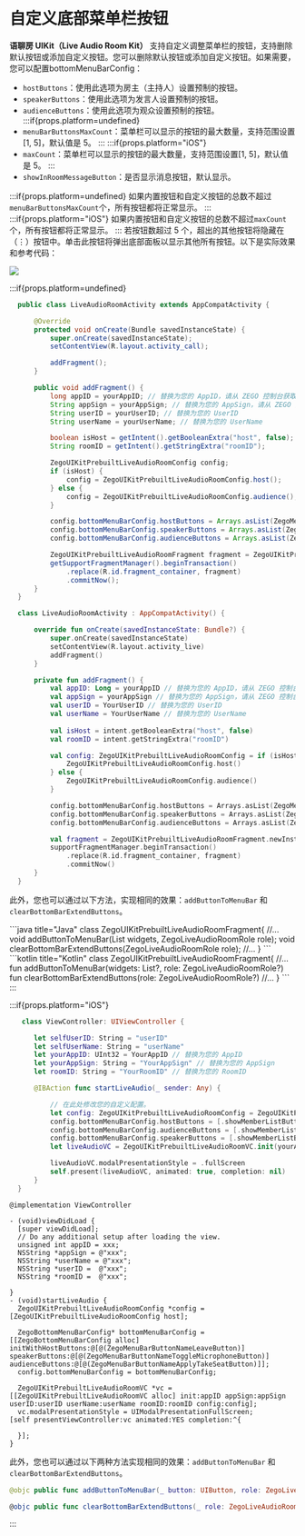 # 自定义底部菜单栏按钮


**语聊房 UIKit（Live Audio Room Kit）** 支持自定义调整菜单栏的按钮，支持删除默认按钮或添加自定义按钮。您可以删除默认按钮或添加自定义按钮。如果需要，您可以配置bottomMenuBarConfig：

- `hostButtons`：使用此选项为房主（主持人）设置预制的按钮。
- `speakerButtons`：使用此选项为发言人设置预制的按钮。
- `audienceButtons`：使用此选项为观众设置预制的按钮。
:::if{props.platform=undefined}
- `menuBarButtonsMaxCount`：菜单栏可以显示的按钮的最大数量，支持范围设置[1, 5]，默认值是 5。
:::
:::if{props.platform="iOS"}
- `maxCount`：菜单栏可以显示的按钮的最大数量，支持范围设置[1, 5]，默认值是 5。
:::
- `showInRoomMessageButton`：是否显示消息按钮，默认显示。


:::if{props.platform=undefined}
如果内置按钮和自定义按钮的总数不超过`menuBarButtonsMaxCount`个，所有按钮都将正常显示。
:::
:::if{props.platform="iOS"}
如果内置按钮和自定义按钮的总数不超过`maxCount`个，所有按钮都将正常显示。
:::
若按钮数超过 5 个，超出的其他按钮将隐藏在（⋮）按钮中。单击此按钮将弹出底部面板以显示其他所有按钮。以下是实际效果和参考代码：

<Frame width="256" height="auto" caption=""><img src="https://storage.zego.im/sdk-doc/Pics/ZegoUIKit/Flutter/audio_room/bottom_bar.gif" /></Frame>


:::if{props.platform=undefined}
<CodeGroup>
```java title="Java"
  public class LiveAudioRoomActivity extends AppCompatActivity {

      @Override
      protected void onCreate(Bundle savedInstanceState) {
          super.onCreate(savedInstanceState);
          setContentView(R.layout.activity_call);

          addFragment();
      }

      public void addFragment() {
          long appID = yourAppID; // 替换为您的 AppID，请从 ZEGO 控制台获取
          String appSign = yourAppSign; // 替换为您的 AppSign，请从 ZEGO 控制台获取
          String userID = yourUserID; // 替换为您的 UserID
          String userName = yourUserName; // 替换为您的 UserName

          boolean isHost = getIntent().getBooleanExtra("host", false);
          String roomID = getIntent().getStringExtra("roomID");

          ZegoUIKitPrebuiltLiveAudioRoomConfig config;
          if (isHost) {
              config = ZegoUIKitPrebuiltLiveAudioRoomConfig.host();
          } else {
              config = ZegoUIKitPrebuiltLiveAudioRoomConfig.audience();
          }

          config.bottomMenuBarConfig.hostButtons = Arrays.asList(ZegoMenuBarButtonName.TOGGLE_MICROPHONE_BUTTON, ZegoMenuBarButtonName.SHOW_MEMBER_LIST_BUTTON);
          config.bottomMenuBarConfig.speakerButtons = Arrays.asList(ZegoMenuBarButtonName.TOGGLE_MICROPHONE_BUTTON, ZegoMenuBarButtonName.SHOW_MEMBER_LIST_BUTTON);
          config.bottomMenuBarConfig.audienceButtons = Arrays.asList(ZegoMenuBarButtonName.SHOW_MEMBER_LIST_BUTTON);

          ZegoUIKitPrebuiltLiveAudioRoomFragment fragment = ZegoUIKitPrebuiltLiveAudioRoomFragment.newInstance(appID, appSign, userID, userName, roomID, config);
          getSupportFragmentManager().beginTransaction()
              .replace(R.id.fragment_container, fragment)
              .commitNow();
      }
  }
  ```
```kotlin title="Kotlin"
  class LiveAudioRoomActivity : AppCompatActivity() {

      override fun onCreate(savedInstanceState: Bundle?) {
          super.onCreate(savedInstanceState)
          setContentView(R.layout.activity_live)
          addFragment()
      }

      private fun addFragment() {
          val appID: Long = yourAppID // 替换为您的 AppID，请从 ZEGO 控制台获取
          val appSign = yourAppSign // 替换为您的 AppSign，请从 ZEGO 控制台获取
          val userID = YourUserID // 替换为您的 UserID
          val userName = YourUserName // 替换为您的 UserName
          
          val isHost = intent.getBooleanExtra("host", false)
          val roomID = intent.getStringExtra("roomID")

          val config: ZegoUIKitPrebuiltLiveAudioRoomConfig = if (isHost) {
              ZegoUIKitPrebuiltLiveAudioRoomConfig.host()
          } else {
              ZegoUIKitPrebuiltLiveAudioRoomConfig.audience()
          }

          config.bottomMenuBarConfig.hostButtons = Arrays.asList(ZegoMenuBarButtonName.TOGGLE_MICROPHONE_BUTTON, ZegoMenuBarButtonName.SHOW_MEMBER_LIST_BUTTON)
          config.bottomMenuBarConfig.speakerButtons = Arrays.asList(ZegoMenuBarButtonName.TOGGLE_MICROPHONE_BUTTON, ZegoMenuBarButtonName.SHOW_MEMBER_LIST_BUTTON)
          config.bottomMenuBarConfig.audienceButtons = Arrays.asList(ZegoMenuBarButtonName.SHOW_MEMBER_LIST_BUTTON)

          val fragment = ZegoUIKitPrebuiltLiveAudioRoomFragment.newInstance(appID, appSign, userID, userName, roomID, config)
          supportFragmentManager.beginTransaction()
              .replace(R.id.fragment_container, fragment)
              .commitNow()
      }
  }
```
</CodeGroup>

此外，您也可以通过以下方法，实现相同的效果：`addButtonToMenuBar` 和 `clearBottomBarExtendButtons`。

<CodeGroup>
```java title="Java"
class ZegoUIKitPrebuiltLiveAudioRoomFragment{
    //...
    void addButtonToMenuBar(List<View> widgets, ZegoLiveAudioRoomRole role);
    void clearBottomBarExtendButtons(ZegoLiveAudioRoomRole role);
    //...
}
```
```kotlin title="Kotlin"
class ZegoUIKitPrebuiltLiveAudioRoomFragment{
    //...
    fun addButtonToMenuBar(widgets: List<View>?, role: ZegoLiveAudioRoomRole?)
    fun clearBottomBarExtendButtons(role: ZegoLiveAudioRoomRole?)
    //...
}
```
</CodeGroup>
:::

:::if{props.platform="iOS"}
<CodeGroup>
```swift title="Swift"
   class ViewController: UIViewController {

      let selfUserID: String = "userID"
      let selfUserName: String = "userName"
      let yourAppID: UInt32 = YourAppID // 替换为您的 AppID
      let yourAppSign: String = "YourAppSign" // 替换为您的 AppSign
      let roomID: String = "YourRoomID" // 替换为您的 RoomID

      @IBAction func startLiveAudio(_ sender: Any) {

          // 在此处修改您的自定义配置。
          let config: ZegoUIKitPrebuiltLiveAudioRoomConfig = ZegoUIKitPrebuiltLiveAudioRoomConfig.host()
          config.bottomMenuBarConfig.hostButtons = [.showMemberListButton, .toggleMicrophoneButton]
          config.bottomMenuBarConfig.audienceButtons = [.showMemberListButton, .toggleMicrophoneButton]
          config.bottomMenuBarConfig.speakerButtons = [.showMemberListButton, .toggleMicrophoneButton]
          let liveAudioVC = ZegoUIKitPrebuiltLiveAudioRoomVC.init(yourAppID, appSign: yourAppSign, userID: selfUserID, userName: selfUserName, roomID: roomID, config: config)

          liveAudioVC.modalPresentationStyle = .fullScreen
          self.present(liveAudioVC, animated: true, completion: nil)
      }
  }
  ```
```objc title="Objective-C"
@implementation ViewController

- (void)viewDidLoad {
  [super viewDidLoad];
  // Do any additional setup after loading the view.
  unsigned int appID = xxx; 
  NSString *appSign = @"xxx"; 
  NSString *userName = @"xxx";
  NSString *userID =  @"xxx";
  NSString *roomID =  @"xxx";
  
}
- (void)startLiveAudio {
  ZegoUIKitPrebuiltLiveAudioRoomConfig *config = [ZegoUIKitPrebuiltLiveAudioRoomConfig host];
  
  ZegoBottomMenuBarConfig* bottomMenuBarConfig = [[ZegoBottomMenuBarConfig alloc] initWithHostButtons:@[@(ZegoMenuBarButtonNameLeaveButton)] speakerButtons:@[@(ZegoMenuBarButtonNameToggleMicrophoneButton)] audienceButtons:@[@(ZegoMenuBarButtonNameApplyTakeSeatButton)]];
  config.bottomMenuBarConfig = bottomMenuBarConfig;

  ZegoUIKitPrebuiltLiveAudioRoomVC *vc = [[ZegoUIKitPrebuiltLiveAudioRoomVC alloc] init:appID appSign:appSign userID:userID userName:userName roomID:roomID config:config];
  vc.modalPresentationStyle = UIModalPresentationFullScreen;
[self presentViewController:vc animated:YES completion:^{
    
  }];
}
  ```
</CodeGroup>

此外，您也可以通过以下两种方法实现相同的效果：`addButtonToMenuBar` 和 `clearBottomBarExtendButtons`。

```Swift
@objc public func addButtonToMenuBar(_ button: UIButton, role: ZegoLiveAudioRoomRole)

@objc public func clearBottomBarExtendButtons(_ role: ZegoLiveAudioRoomRole) 
```
:::

